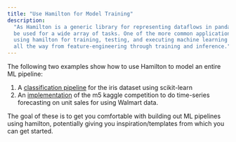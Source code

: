 ```yaml
---
title: "Use Hamilton for Model Training"
description:
  "As Hamilton is a generic library for representing dataflows in pandas, it can
  be used for a wide array of tasks. One of the more common applications is
  using hamilton for training, testing, and executing machine learning models,
  all the way from feature-engineering through training and inference."
---
```


The following two examples show how to use Hamilton to model an entire ML
pipeline:

1. A
   [classification pipeline](https://github.com/DAGWorks-Inc/hamilton/tree/main/examples/model_examples/scikit-learn)
   for the iris dataset using scikit-learn
2. An
   [implementation](https://github.com/DAGWorks-Inc/hamilton/tree/main/examples/model_examples/time-series)
   of the m5 kaggle competition to do time-series forecasting on unit sales for
   using Walmart data.

The goal of these is to get you comfortable with building out ML pipelines using
hamilton, potentially giving you inspiration/templates from which you can get
started.
